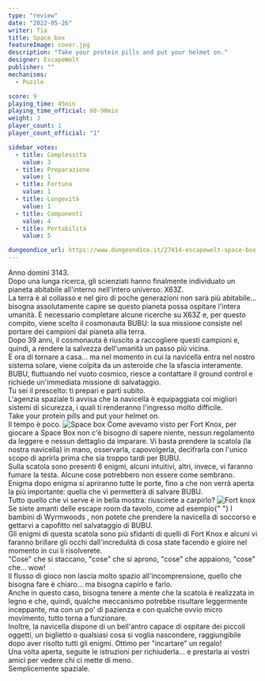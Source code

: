 ```yaml
---
type: "review"
date: "2022-05-26"
writer: Tia
title: Space box
featureImage: cover.jpg
description: "Take your protein pills and put your helmet on."
designer: EscapeWelt
publisher: ""
mechanisms:
  - Puzzle

score: 9
playing_time: 45min
playing_time_official: 60-90min
weight: 3
player_count: 1
player_count_official: "1"

sidebar_votes:
  - title: Complessità
    value: 3
  - title: Preparazione
    value: 1
  - title: Fortuna
    value: 1
  - title: Longevità
    value: 1
  - title: Componenti
    value: 4
  - title: Portabilità
    value: 5

dungeondice_url: https://www.dungeondice.it/27414-escapewelt-space-box.html
---
```


<Setting>
  Anno domini 3143. <br />
  Dopo una lunga ricerca, gli scienziati hanno finalmente individuato un pianeta
  abitabile all'interno nell'intero universo: X63Z. <br />
  La terra è al collasso e nel giro di poche generazioni non sarà più
  abitabile... bisogna assolutamente capire se questo pianeta possa ospitare
  l'intera umanità. È necessario completare alcune ricerche su X63Z e, per
  questo compito, viene scelto il cosmonauta BUBU: la sua missione consiste nel
  portare dei campioni dal pianeta alla terra. <br />
  Dopo 39 anni, il cosmonauta è riuscito a raccogliere questi campioni e, quindi,
  a rendere la salvezza dell'umanità un passo più vicina.
  <br />
  È ora di tornare a casa... ma nel momento in cui la navicella entra nel nostro
  sistema solare, viene colpita da un asteroide che la sfascia interamente. <br />
  BUBU, fluttuando nel vuoto cosmico, riesce a contattare il ground control e
  richiede un'immediata missione di salvataggio. <br />
  Tu sei il prescelto: ti prepari e parti subito. <br />
  L'agenzia spaziale ti avvisa che la navicella è equipaggiata coi migliori
  sistemi di sicurezza, i quali ti renderanno l'ingresso molto difficile.
  <br />
  Take your protein pills and put your helmet on.
  <br />
  Il tempo è poco.
</Setting>

<img src="./game1.jpg?t=1" alt="Space box" />

<Rules>
  Come avevamo visto per <Link to="/reviews/fort-knox">Fort Knox</Link>, per
  giocare a Space Box non c'è bisogno di sapere niente, nessun regolamento da
  leggere e nessun dettaglio da imparare. Vi basta prendere la scatola (la
  nostra navicella) in mano, osservarla, capovolgerla, decifrarla con l'unico
  scopo di aprirla prima che sia troppo tardi per BUBU. <br />
  Sulla scatola sono presenti 6 enigmi, alcuni intuitivi, altri, invece, vi faranno
  fumare la testa. Alcune cose potrebbero non essere come sembrano. Enigma dopo enigma
  si apriranno tutte le porte, fino a che non verrà aperta la più importante: quella
  che vi permetterà di salvare BUBU.
  <br />
  Tutto quello che vi serve è in bella mostra: riuscirete a carpirlo?
</Rules>

<img src="./game2.jpg" alt="Fort knox" />

<Feedback>
  Se siete amanti delle escape room da tavolo, come ad esempio{" "}
  <Link to="/reviews/escape-tales-i-bambini-di-wyrmwoods/">
    I bambini di Wyrmwoods
  </Link>
  , non potete che prendere la navicella di soccorso e gettarvi a capofitto nel salvataggio
  di BUBU.
  <br />
  Gli enigmi di questa scatola sono più sfidanti di quelli di <Link to="/reviews/fort-knox">
    Fort Knox
  </Link> e alcuni vi faranno brillare gli occhi dall'incredulità di cosa state facendo
  e gioire nel momento in cui li risolverete. <br />
  "Cose" che si staccano, "cose" che si aprono, "cose" che appaiono, "cose"
  che... wow! <br />
  Il flusso di gioco non lascia molto spazio all'incomprensione, quello che bisogna
  fare è chiaro... ma bisogna capirlo e farlo.
  <br />
  Anche in questo caso, bisogna tenere a mente che la scatola è realizzata in legno
  e che, quindi, qualche meccanismo potrebbe risultare leggermente inceppante, ma
  con un po' di pazienza e con qualche ovvio micro movimento, tutto torna a funzionare.
  <br />
  Inoltre, la navicella dispone di un bell'antro capace di ospitare dei piccoli oggetti,
  un biglietto o qualsiasi cosa si voglia nascondere, raggiungibile dopo aver risolto
  tutti gli enigmi. Ottimo per "incartare" un regalo!
  <br />
  Una volta aperta, seguite le istruzioni per richiuderla... e prestarla ai vostri
  amici per vedere chi ci mette di meno.
  <br />
  Semplicemente spaziale.
</Feedback>

<Instagram id="CeBK0SBoVlj" />

<RandomLink
  title="Space Box"
  link="https://it.escapewelt.com/shop/space-box-escape-room-in-einer-box/"
  discount="dudexpress10"
/>

